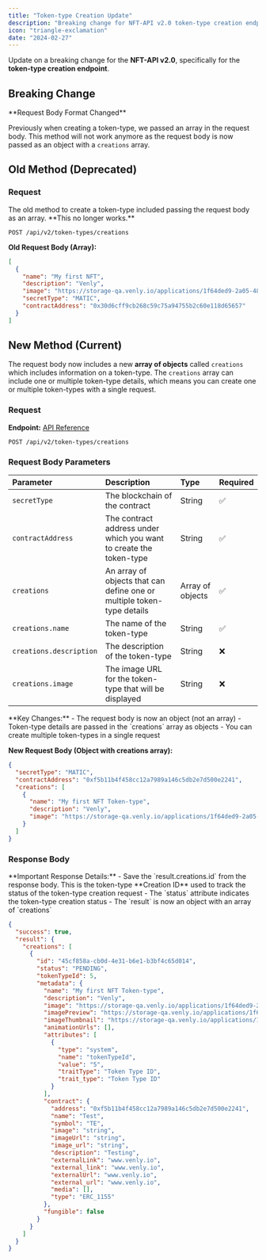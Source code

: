 ```yaml
---
title: "Token-type Creation Update"
description: "Breaking change for NFT-API v2.0 token-type creation endpoint"
icon: "triangle-exclamation"
date: "2024-02-27"
---
```


Update on a breaking change for the **NFT-API v2.0**, specifically for the **token-type creation endpoint**.

## Breaking Change

<Warning>
**Request Body Format Changed**

Previously when creating a token-type, we passed an array in the request body. This method will not work anymore as the request body is now passed as an object with a `creations` array.
</Warning>

## Old Method (Deprecated)

### Request

<Warning>
The old method to create a token-type included passing the request body as an array. **This no longer works.**
</Warning>

```http
POST /api/v2/token-types/creations
```

**Old Request Body (Array):**
```json
[
  {
    "name": "My first NFT",
    "description": "Venly",
    "image": "https://storage-qa.venly.io/applications/1f64ded9-2a05-4824-b682-661023359357/StickFigureHi.png",
    "secretType": "MATIC",
    "contractAddress": "0x30d6cff9cb268c59c75a94755b2c60e118d65657"
  }
]
```

## New Method (Current)

The request body now includes a new **array of objects** called `creations` which includes information on a token-type. The `creations` array can include one or multiple token-type details, which means you can create one or multiple token-types with a single request.

### Request

**Endpoint:** [API Reference](https://docs.venly.io/reference/createtokentype)

```http
POST /api/v2/token-types/creations
```

### Request Body Parameters

| Parameter | Description | Type | Required |
|:----------|:------------|:-----|:---------|
| `secretType` | The blockchain of the contract | String | ✅ |
| `contractAddress` | The contract address under which you want to create the token-type | String | ✅ |
| `creations` | An array of objects that can define one or multiple token-type details | Array of objects | ✅ |
| `creations.name` | The name of the token-type | String | ✅ |
| `creations.description` | The description of the token-type | String | ❌ |
| `creations.image` | The image URL for the token-type that will be displayed | String | ❌ |

<Info>
**Key Changes:**
- The request body is now an object (not an array)
- Token-type details are passed in the `creations` array as objects
- You can create multiple token-types in a single request
</Info>

**New Request Body (Object with creations array):**
```json
{
  "secretType": "MATIC",
  "contractAddress": "0xf5b11b4f458cc12a7989a146c5db2e7d500e2241",
  "creations": [
    {
      "name": "My first NFT Token-type",
      "description": "Venly",
      "image": "https://storage-qa.venly.io/applications/1f64ded9-2a05-4824-b682-661023359357/StickFigureHi.png"
    }
  ]
}
```

### Response Body

<Info>
**Important Response Details:**
- Save the `result.creations.id` from the response body. This is the token-type **Creation ID** used to track the status of the token-type creation request
- The `status` attribute indicates the token-type creation status
- The `result` is now an object with an array of `creations`
</Info>

```json
{
  "success": true,
  "result": {
    "creations": [
      {
        "id": "45cf858a-cb0d-4e31-b6e1-b3bf4c65d014",
        "status": "PENDING",
        "tokenTypeId": 5,
        "metadata": {
          "name": "My first NFT Token-type",
          "description": "Venly",
          "image": "https://storage-qa.venly.io/applications/1f64ded9-2a05-4824-b682-661023359357/StickFigureHi.png",
          "imagePreview": "https://storage-qa.venly.io/applications/1f64ded9-2a05-4824-b682-661023359357/StickFigureHi.png",
          "imageThumbnail": "https://storage-qa.venly.io/applications/1f64ded9-2a05-4824-b682-661023359357/StickFigureHi.png",
          "animationUrls": [],
          "attributes": [
            {
              "type": "system",
              "name": "tokenTypeId",
              "value": "5",
              "traitType": "Token Type ID",
              "trait_type": "Token Type ID"
            }
          ],
          "contract": {
            "address": "0xf5b11b4f458cc12a7989a146c5db2e7d500e2241",
            "name": "Test",
            "symbol": "TE",
            "image": "string",
            "imageUrl": "string",
            "image_url": "string",
            "description": "Testing",
            "externalLink": "www.venly.io",
            "external_link": "www.venly.io",
            "externalUrl": "www.venly.io",
            "external_url": "www.venly.io",
            "media": [],
            "type": "ERC_1155"
          },
          "fungible": false
        }
      }
    ]
  }
}
